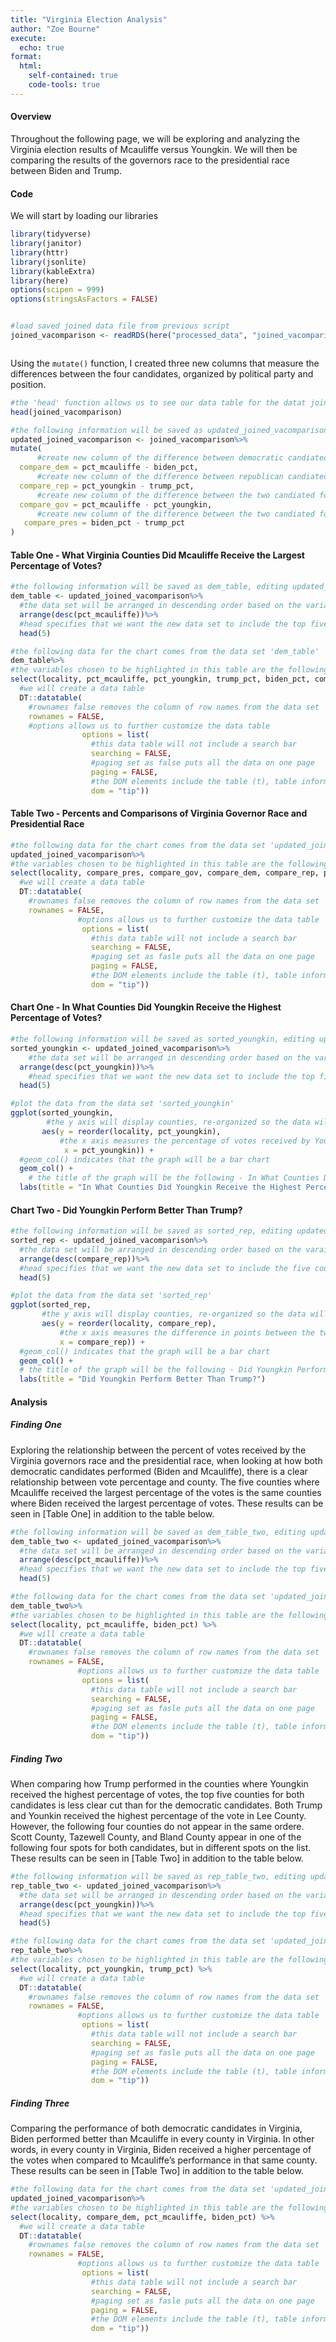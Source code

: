 ```yaml
---
title: "Virginia Election Analysis"
author: "Zoe Bourne"
execute:
  echo: true
format:
  html:
    self-contained: true
    code-tools: true
---
```


#### Overview

Throughout the following page, we will be exploring and analyzing the Virginia election results of Mcauliffe versus Youngkin. We will then be comparing the results of the governors race to the presidential race between Biden and Trump.

#### Code

We will start by loading our libraries

```r


library(tidyverse)
library(janitor)
library(httr)
library(jsonlite)
library(kableExtra)
library(here)
options(scipen = 999)
options(stringsAsFactors = FALSE)


#load saved joined data file from previous script
joined_vacomparison <- readRDS(here("processed_data", "joined_vacomparison.rds"))



```

Using the `mutate()` function, I created three new columns that measure the differences between the four candidates, organized by political party and position.

```r

#the 'head' function allows us to see our data table for the datat joined_vacomparison 
head(joined_vacomparison)

#the following information will be saved as updated_joined_vacomparison, editing joined_vacomparison
updated_joined_vacomparison <- joined_vacomparison%>%
mutate(
      #create new column of the difference between democratic candiated, subracting the presidential canidate from the candiate for governor
  compare_dem = pct_mcauliffe - biden_pct,
      #create new column of the difference between republican candiated, subracting the presidential canidate from the candiate for governor
  compare_rep = pct_youngkin - trump_pct,
      #create new column of the difference between the two candiated for governor, subracting Youngkin from Mcauliffe
  compare_gov = pct_mcauliffe - pct_youngkin,
      #create new column of the difference between the two candiated for presindent, subracting Biden from Trump
   compare_pres = biden_pct - trump_pct
)

```

#### Table One - What Virginia Counties Did Mcauliffe Receive the Largest Percentage of Votes?

```r
#the following information will be saved as dem_table, editing updated_joined_vacomparison
dem_table <- updated_joined_vacomparison%>%
  #the data set will be arranged in descending order based on the variable pct_mcauliffe (the percent of votes received by Mcauliffe)
  arrange(desc(pct_mcauliffe))%>%
  #head specifies that we want the new data set to include the top five counties where Mcauliffe received the largest percentage of votes
  head(5)

#the following data for the chart comes from the data set 'dem_table'
dem_table%>%
#the variables chosen to be highlighted in this table are the following - locality, pct_mcauliffe, pct_youngkin, trump_pct, biden_pct, compare_dem, compare_rep
select(locality, pct_mcauliffe, pct_youngkin, trump_pct, biden_pct, compare_dem, compare_rep) %>%
  #we will create a data table
  DT::datatable(
    #rownames false removes the column of row names from the data set
    rownames = FALSE, 
    #options allows us to further customize the data table
                options = list(
                  #this data table will not include a search bar
                  searching = FALSE, 
                  #paging set as false puts all the data on one page
                  paging = FALSE, 
                  #the DOM elements include the table (t), table information summary (i), and pagination control (p)
                  dom = "tip"))
```

#### Table Two - Percents and Comparisons of Virginia Governor Race and Presidential Race

```r
#the following data for the chart comes from the data set 'updated_joined_vacomparison'
updated_joined_vacomparison%>%
#the variables chosen to be highlighted in this table are the following - locality, compare_pres, compare_gov, compare_dem, compare_rep, pct_youngkin, pct_mcauliffe, trump_pct, biden_pct
select(locality, compare_pres, compare_gov, compare_dem, compare_rep, pct_youngkin, pct_mcauliffe, trump_pct, biden_pct) %>%
  #we will create a data table
  DT::datatable(
    #rownames false removes the column of row names from the data set
    rownames = FALSE, 
               #options allows us to further customize the data table
                options = list(
                  #this data table will not include a search bar
                  searching = FALSE, 
                  #paging set as fasle puts all the data on one page
                  paging = FALSE, 
                  #the DOM elements include the table (t), table information summary (i), and pagination control (p)
                  dom = "tip"))
```

#### Chart One - In What Counties Did Youngkin Receive the Highest Percentage of Votes?

```r
#the following information will be saved as sorted_youngkin, editing updated_joined_vacomparison
sorted_youngkin <- updated_joined_vacomparison%>%
    #the data set will be arranged in descending order based on the variable pct_youngkin (the percent of votes received by Youngkin)
  arrange(desc(pct_youngkin))%>%
    #head specifies that we want the new data set to include the top five counties where Youngkin received the largest percentage of votes
  head(5)

#plot the data from the data set 'sorted_youngkin'
ggplot(sorted_youngkin, 
        #the y axis will display counties, re-organized so the data will be displayed in descending order
       aes(y = reorder(locality, pct_youngkin), 
           #the x axis measures the percentage of votes received by Youngkin
            x = pct_youngkin)) +
  #geom_col() indicates that the graph will be a bar chart
  geom_col() +
    # the title of the graph will be the following - In What Counties Did Youngkin Receive the Highest Percentage of Votes?
  labs(title = "In What Counties Did Youngkin Receive the Highest Percentage of Votes?")
```

#### Chart Two - Did Youngkin Perform Better Than Trump?

```r
#the following information will be saved as sorted_rep, editing updated_joined_vacomparison
sorted_rep <- updated_joined_vacomparison%>%
  #the data set will be arranged in descending order based on the varaible compare_rep (measuring the difference in votes received between the two republican canidates)
  arrange(desc(compare_rep))%>%
  #head specifies that we want the new data set to include the five counties with the largest difference in 'compare_rep'
  head(5)

#plot the data from the data set 'sorted_rep'
ggplot(sorted_rep, 
       #the y axis will display counties, re-organized so the data will be displayed in descending order
       aes(y = reorder(locality, compare_rep), 
           #the x axis measures the difference in points between the two candiates
           x = compare_rep)) +
  #geom_col() indicates that the graph will be a bar chart
  geom_col() +
  # the title of the graph will be the following - Did Youngkin Perform Better Than Trump?
  labs(title = "Did Youngkin Perform Better Than Trump?")
```

#### Analysis

##### Finding One

Exploring the relationship between the percent of votes received by the Virginia governors race and the presidential race, when looking at how both democratic candidates performed (Biden and Mcauliffe), there is a clear relationship between vote percentage and county. The five counties where Mcauliffe received the largest percentage of the votes is the same counties where Biden received the largest percentage of votes. These results can be seen in [Table One] in addition to the table below.

```r
#the following information will be saved as dem_table_two, editing updated_joined_vacomparison
dem_table_two <- updated_joined_vacomparison%>%
  #the data set will be arranged in descending order based on the variable pct_mcauliffe (the percent of votes received by Mcauliffe)
  arrange(desc(pct_mcauliffe))%>%
  #head specifies that we want the new data set to include the top five counties where Mcauliffe received the largest percentage of votes
  head(5)

#the following data for the chart comes from the data set 'updated_joined_vacomparison'
dem_table_two%>%
#the variables chosen to be highlighted in this table are the following - locality, pct_mcauliffe, biden_pct
select(locality, pct_mcauliffe, biden_pct) %>%
  #we will create a data table
  DT::datatable(
    #rownames false removes the column of row names from the data set
    rownames = FALSE, 
               #options allows us to further customize the data table
                options = list(
                  #this data table will not include a search bar
                  searching = FALSE, 
                  #paging set as fasle puts all the data on one page
                  paging = FALSE, 
                  #the DOM elements include the table (t), table information summary (i), and pagination control (p)
                  dom = "tip"))
```

##### Finding Two

When comparing how Trump performed in the counties where Youngkin received the highest percentage of votes, the top five counties for both candidates is less clear cut than for the democratic candidates. Both Trump and Younkin received the highest percentage of the vote in Lee County. However, the following four counties do not appear in the same ordere. Scott County, Tazewell County, and Bland County appear in one of the following four spots for both candidates, but in different spots on the list. These results can be seen in [Table Two] in addition to the table below.

```r
#the following information will be saved as rep_table_two, editing updated_joined_vacomparison
rep_table_two <- updated_joined_vacomparison%>%
  #the data set will be arranged in descending order based on the variable pct_youngkin (the percent of votes received by Youngkin)
  arrange(desc(pct_youngkin))%>%
  #head specifies that we want the new data set to include the top five counties where Youngkin received the largest percentage of votes
  head(5)

#the following data for the chart comes from the data set 'updated_joined_vacomparison'
rep_table_two%>%
#the variables chosen to be highlighted in this table are the following - locality, pct_youngkin, trump_pct
select(locality, pct_youngkin, trump_pct) %>%
  #we will create a data table
  DT::datatable(
    #rownames false removes the column of row names from the data set
    rownames = FALSE, 
               #options allows us to further customize the data table
                options = list(
                  #this data table will not include a search bar
                  searching = FALSE, 
                  #paging set as fasle puts all the data on one page
                  paging = FALSE, 
                  #the DOM elements include the table (t), table information summary (i), and pagination control (p)
                  dom = "tip"))
```

##### Finding Three

Comparing the performance of both democratic candidates in Virginia, Biden performed better than Mcauliffe in every county in Virginia. In other words, in every county in Virginia, Biden received a higher percentage of the votes when compared to Mcauliffe's performance in that same county. These results can be seen in [Table Two] in addition to the table below.

```r
#the following data for the chart comes from the data set 'updated_joined_vacomparison'
updated_joined_vacomparison%>%
#the variables chosen to be highlighted in this table are the following - locality, compare_dem, pct_mcauliffe, biden_pct
select(locality, compare_dem, pct_mcauliffe, biden_pct) %>%
  #we will create a data table
  DT::datatable(
    #rownames false removes the column of row names from the data set
    rownames = FALSE, 
               #options allows us to further customize the data table
                options = list(
                  #this data table will not include a search bar
                  searching = FALSE, 
                  #paging set as fasle puts all the data on one page
                  paging = FALSE, 
                  #the DOM elements include the table (t), table information summary (i), and pagination control (p)
                  dom = "tip"))

```
